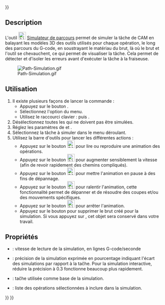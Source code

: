 <languages/>
{{UnfinishedDocu{{#translation:}}}}

{{Docnav/fr
|[[CAM_Inspect/fr|Inspecter des commandes]]
|[[CAM_SimulatorGL/fr|Simulateur GL]]
|[[CAM_Workbench/fr|Atelier CAM]]
|IconL=CAM_Inspect.svg
|IconR=CAM_SimulatorGL.svg
|IconC=Workbench_CAM.svg
}}

<div class="mw-translate-fuzzy">
{{GuiCommand/fr
|Name=CAM Simulator
|Name/fr=CAM Simulateur de parcours
|MenuLocation=CAM → Simuler le parcours
|Workbenches=[[CAM_Workbench/fr|CAM]]
|Shortcut={{KEY|P}} {{KEY|M}}
|SeeAlso=[[CAM_Inspect/fr|CAM Inspecter des commandes]]
}}
</div>

==Description==

L'outil [[Image:CAM_Simulator.svg|24px]] [[CAM_Simulator/fr|Simulateur de parcours]] permet de simuler la tâche de CAM en balayant les modèles 3D des outils utilisés pour chaque opération, le long des parcours du G-code, en soustrayant le matériau du brut, là où le brut et l'outil se chevauchent, ce qui permet de visualiser la tâche. Cela permet de détecter et d'isoler les erreurs avant d'exécuter la tâche à la fraiseuse.

[[File:Path-Simulation.gif]]

<span id="Usage"></span>
==Utilisation==

# Il existe plusieurs façons de lancer la commande :
#* Appuyez sur le bouton {{Button|[[Image:CAM_Simulator.svg|16px]] [[CAM_Simulator/fr|Simuler le parcours]]}}.
#* Sélectionnez l'option {{MenuCommand|CAM → [[Image:CAM_Simulator.svg|16px]] Simuler le parcours}} du menu.
#* Utilisez le raccourci clavier : {{KEY|P}} puis {{KEY|M}}.
# Désélectionnez toutes les {{MenuCommand|Opérations}} qui ne doivent pas être simulées.
# Réglez les paramètres de {{MenuCommand|Vitesse}} et {{MenuCommand|Précision}}.
# Sélectionnez la tâche {{MenuCommand|Tâche}} à simuler dans le menu déroulant.
# Utilisez la barre d'outils {{MenuCommand|Simulateur de parcours}} pour lancer les différentes actions : 
#* Appuyez sur le bouton [[Image:CAM_BPlay.svg|24px]] pour lire ou reproduire une animation des opérations.
#* Appuyez sur le bouton [[Image:CAM BFastForward.svg|24px]] pour augmenter sensiblement la vitesse (afin de revoir rapidement des chemins compliqués).
#* Appuyez sur le bouton [[Image:CAM_BPause.svg|24px]] pour mettre l'animation en pause à des fins de dépannage.
#* Appuyez sur le bouton [[Image:CAM_BStep.svg|24px]] pour ralentir l'animation, cette fonctionnalité permet de dépanner et de résoudre des coupes et/ou des mouvements spécifiques.
#* Appuyez sur le bouton [[Image:CAM_BStop.svg|24px]] pour arrêter l'animation.
#* Appuyez sur le bouton {{Button|Annuler}} pour supprimer le brut créé pour la simulation. Si vous appuyez sur {{Button|OK}}, cet objet sera conservé dans votre travail.

<span id="Properties"></span>
==Propriétés==

* {{PropertyData|Playback Speed}} : vitesse de lecture de la simulation, en lignes G-code/seconde
* {{PropertyData|Accuracy}} : précision de la simulation exprimée en pourcentage indiquant l'écart des simulations par rapport à la taĉhe. Pour la simulation interactive, réduire la précision à 0.3 fonctionne beaucoup plus rapidement.
* {{PropertyData|Job}} : taĉhe utilisée comme base de la simulation.
* {{PropertyData|Operation List}} : liste des opérations sélectionnées à inclure dans la simulation.


{{Docnav/fr
|[[CAM_Inspect/fr|Inspecter des commandes]]
|[[CAM_SimulatorGL/fr|Simulateur GL]]
|[[CAM_Workbench/fr|Atelier CAM]]
|IconL=CAM_Inspect.svg
|IconR=CAM_SimulatorGL.svg
|IconC=Workbench_CAM.svg
}}

{{CAM_Tools_navi{{#translation:}}}}
{{Userdocnavi{{#translation:}}}}